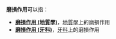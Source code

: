 '''磨損作用'''可以指：
* '''[[磨損作用_(地質學)|磨損作用 (地質學)]]'''，[[地質學|地質學]]上的磨損作用
* '''[[磨損作用_(牙科)|磨損作用 (牙科)]]'''，[[牙科|牙科]]上的磨損作用
{{disambig|Cat=四字消歧义}}